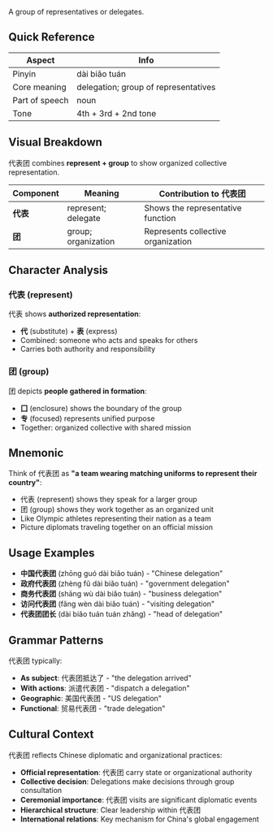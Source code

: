 A group of representatives or delegates.

## Quick Reference

| Aspect         | Info                                 |
| -------------- | ------------------------------------ |
| Pinyin         | dài biǎo tuán                        |
| Core meaning   | delegation; group of representatives |
| Part of speech | noun                                 |
| Tone           | 4th + 3rd + 2nd tone                 |

## Visual Breakdown

代表团 combines **represent + group** to show organized collective representation.

| Component | Meaning             | Contribution to 代表团             |
| --------- | ------------------- | ---------------------------------- |
| **代表**  | represent; delegate | Shows the representative function  |
| **团**    | group; organization | Represents collective organization |

## Character Analysis

### 代表 (represent)

代表 shows **authorized representation**:

- **代** (substitute) + **表** (express)
- Combined: someone who acts and speaks for others
- Carries both authority and responsibility

### 团 (group)

团 depicts **people gathered in formation**:

- **囗** (enclosure) shows the boundary of the group
- **专** (focused) represents unified purpose
- Together: organized collective with shared mission

## Mnemonic

Think of 代表团 as **"a team wearing matching uniforms to represent their country"**:

- 代表 (represent) shows they speak for a larger group
- 团 (group) shows they work together as an organized unit
- Like Olympic athletes representing their nation as a team
- Picture diplomats traveling together on an official mission

## Usage Examples

- **中国代表团** (zhōng guó dài biǎo tuán) - "Chinese delegation"
- **政府代表团** (zhèng fǔ dài biǎo tuán) - "government delegation"
- **商务代表团** (shāng wù dài biǎo tuán) - "business delegation"
- **访问代表团** (fǎng wèn dài biǎo tuán) - "visiting delegation"
- **代表团团长** (dài biǎo tuán tuán zhǎng) - "head of delegation"

## Grammar Patterns

代表团 typically:

- **As subject**: 代表团抵达了 - "the delegation arrived"
- **With actions**: 派遣代表团 - "dispatch a delegation"
- **Geographic**: 美国代表团 - "US delegation"
- **Functional**: 贸易代表团 - "trade delegation"

## Cultural Context

代表团 reflects Chinese diplomatic and organizational practices:

- **Official representation**: 代表团 carry state or organizational authority
- **Collective decision**: Delegations make decisions through group consultation
- **Ceremonial importance**: 代表团 visits are significant diplomatic events
- **Hierarchical structure**: Clear leadership within 代表团
- **International relations**: Key mechanism for China's global engagement
